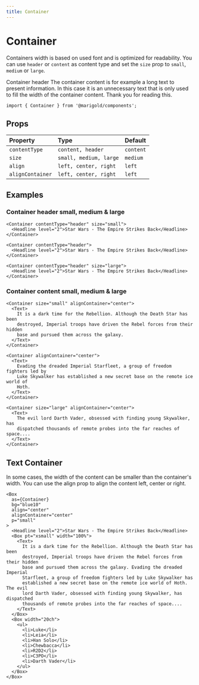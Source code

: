 ```yaml
---
title: Container
---
```



# Container

Containers width is based on used font and is optimized for readability. You can use `header` or `content` as content type and set the `size` prop to `small`, `medium` or `large`.

<Box border="1px solid #ced4da" bg="#e9ecef" p="xsmall">
  <Box
    as={Container}
    contentType="header"
    align="center"
    alignContainer="center"
  >
    <Headline level="2">Container header</Headline>
  </Box>
  <Box as={Container} align="center" alignContainer="center">
    <Text>
      The container content is for example a long text to present information.
      In this case it is an unnecessary text that is only used to fill the width
      of the container content. Thank you for reading this.
    </Text>
  </Box>
</Box>

```tsx onlyCode
import { Container } from '@marigold/components';
```

## Props

| Property         | Type                   | Default   |
| :--------------- | :--------------------- | :-------- |
| `contentType`    | `content, header`      | `content` |
| `size`           | `small, medium, large` | `medium`  |
| `align`          | `left, center, right`  | `left`    |
| `alignContainer` | `left, center, right`  | `left`    |

## Examples

### Container header small, medium & large

```tsx
<Container contentType="header" size="small">
  <Headline level="2">Star Wars - The Empire Strikes Back</Headline>
</Container>
```

```tsx
<Container contentType="header">
  <Headline level="2">Star Wars - The Empire Strikes Back</Headline>
</Container>
```

```tsx
<Container contentType="header" size="large">
  <Headline level="2">Star Wars - The Empire Strikes Back</Headline>
</Container>
```

### Container content small, medium & large

```tsx
<Container size="small" alignContainer="center">
  <Text>
    It is a dark time for the Rebellion. Although the Death Star has been
    destroyed, Imperial troops have driven the Rebel forces from their hidden
    base and pursued them across the galaxy.
  </Text>
</Container>
```

```tsx
<Container alignContainer="center">
  <Text>
    Evading the dreaded Imperial Starfleet, a group of freedom fighters led by
    Luke Skywalker has established a new secret base on the remote ice world of
    Hoth.
  </Text>
</Container>
```

```tsx
<Container size="large" alignContainer="center">
  <Text>
    The evil lord Darth Vader, obsessed with finding young Skywalker, has
    dispatched thousands of remote probes into the far reaches of space....
  </Text>
</Container>
```

## Text Container

In some cases, the width of the content can be smaller than the container's width. You can use the align prop to align the content left, center or right.

```tsx
<Box
  as={Container}
  bg="blue10"
  align="center"
  alignContainer="center"
  p="small"
>
  <Headline level="2">Star Wars - The Empire Strikes Back</Headline>
  <Box pt="xsmall" width="100%">
    <Text>
      It is a dark time for the Rebellion. Although the Death Star has been
      destroyed, Imperial troops have driven the Rebel forces from their hidden
      base and pursued them across the galaxy. Evading the dreaded Imperial
      Starfleet, a group of freedom fighters led by Luke Skywalker has
      established a new secret base on the remote ice world of Hoth. The evil
      lord Darth Vader, obsessed with finding young Skywalker, has dispatched
      thousands of remote probes into the far reaches of space....
    </Text>
  </Box>
  <Box width="20ch">
    <ul>
      <li>Luke</li>
      <li>Leia</li>
      <li>Han Solo</li>
      <li>Chewbacca</li>
      <li>R2D2</li>
      <li>C3PO</li>
      <li>Darth Vader</li>
    </ul>
  </Box>
</Box>
```
